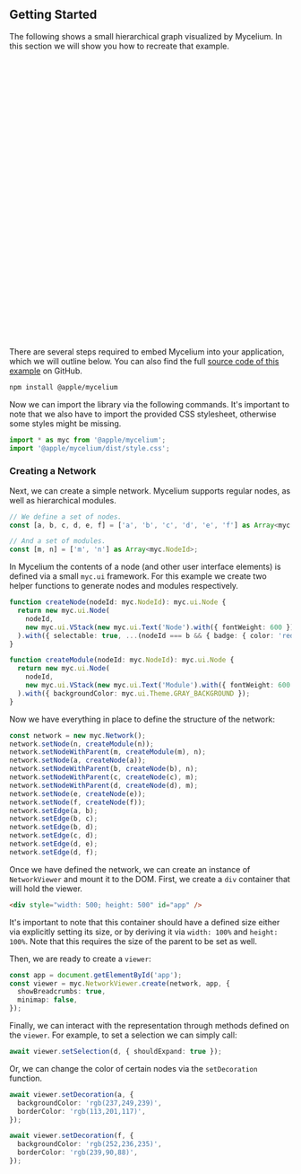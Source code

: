 <!--
  For licensing see accompanying LICENSE file.
  Copyright (C) 2024 Apple Inc. All Rights Reserved.
-->

<script lang="ts">
  // Replace `$lib` with `@apple/mycelium` in your application.

  // In your application it's also essential to import our provided stylesheet.
  // This means adding the following line to the appropriate part of your code.
  // import "@apple/mycelium/dist/style.css"


  // We define a set of nodes.
  const [a, b, c, d, e, f] = ['a', 'b', 'c', 'd', 'e', 'f'] as Array<myc.NodeId>;

  // And a set of modules.
  const [m, n] = ['m', 'n'] as Array<myc.NodeId>;

  // The following are helper functions that create the views for each node.
  function createNode(nodeId: myc.NodeId): myc.ui.Node {
    return new myc.ui.Node(
      nodeId,
      new myc.ui.VStack(new myc.ui.Text('Node').with({ fontWeight: 600 }), new myc.ui.Text(nodeId)),
    ).with({ selectable: true, ...(nodeId === b && { badge: { color: 'red', text: 'i' } }) });
  }

  function createModule(nodeId: myc.NodeId): myc.ui.Node {
    return new myc.ui.Node(
      nodeId,
      new myc.ui.VStack(new myc.ui.Text('Module').with({ fontWeight: 600 }), new myc.ui.Text(nodeId)),
   ).with({ backgroundColor: myc.ui.Theme.GRAY_BACKGROUND });
  }

  const network = new myc.Network();
  network.setNode(n, createModule(n));
  network.setNodeWithParent(m, createModule(m), n);
  network.setNode(a, createNode(a));
  network.setNodeWithParent(b, createNode(b), n);
  network.setNodeWithParent(c, createNode(c), m);
  network.setNodeWithParent(d, createNode(d), m);
  network.setNode(e, createNode(e));
  network.setNode(f, createNode(f));
  network.setEdge(a, b);
  network.setEdge(b, c);
  network.setEdge(b, d);
  network.setEdge(c, d);
  network.setEdge(d, e);
  network.setEdge(d, f);

  let app: HTMLElement;
  let viewer: myc.NetworkViewer;

  onMount(() => {
    viewer = myc.NetworkViewer.create(network, app, {
      showBreadcrumbs: true,
      showResetView: true,
      minimap: false,
      watermark: false
    });
  });

async function animate(viewer) {
  if(viewer !== undefined) {
    await viewer.setSelection(d, { shouldExpand: true });

    viewer.setDecoration(a, {
      backgroundColor: 'rgb(237,249,239)',
      borderColor: 'rgb(113,201,117)',
    });

    viewer.setDecoration(f, {
      backgroundColor: 'rgb(252,236,235)',
      borderColor: 'rgb(239,90,88)',
    });
  }
}
  $: animate(viewer);
</script>

## Getting Started

The following shows a small hierarchical graph visualized by Mycelium.
In this section we will show you how to recreate that example.

<!-- The viewer will be embedded here. -->

<div class="border rounded-md overflow-hidden">
  <div id="app" style="height: 500px" bind:this={app} />
</div>

There are several steps required to embed Mycelium into your application, which we will outline below. You can also find the full [source code of this example]() on GitHub.

```sh
npm install @apple/mycelium
```

Now we can import the library via the following commands.
It's important to note that we also have to import the provided CSS stylesheet, otherwise some styles might be missing.

```ts
import * as myc from '@apple/mycelium';
import '@apple/mycelium/dist/style.css';
```

### Creating a Network

Next, we can create a simple network.
Mycelium supports regular nodes, as well as hierarchical modules.

```ts
// We define a set of nodes.
const [a, b, c, d, e, f] = ['a', 'b', 'c', 'd', 'e', 'f'] as Array<myc.NodeId>;

// And a set of modules.
const [m, n] = ['m', 'n'] as Array<myc.NodeId>;
```

In Mycelium the contents of a node (and other user interface elements) is defined via a small `myc.ui` framework.
For this example we create two helper functions to generate nodes and modules respectively.

```ts
function createNode(nodeId: myc.NodeId): myc.ui.Node {
  return new myc.ui.Node(
    nodeId,
    new myc.ui.VStack(new myc.ui.Text('Node').with({ fontWeight: 600 }), new myc.ui.Text(nodeId)),
  ).with({ selectable: true, ...(nodeId === b && { badge: { color: 'red', text: 'i' } }) });
}

function createModule(nodeId: myc.NodeId): myc.ui.Node {
  return new myc.ui.Node(
    nodeId,
    new myc.ui.VStack(new myc.ui.Text('Module').with({ fontWeight: 600 }), new myc.ui.Text(nodeId)),
  ).with({ backgroundColor: myc.ui.Theme.GRAY_BACKGROUND });
}
```

Now we have everything in place to define the structure of the network:

```ts
const network = new myc.Network();
network.setNode(n, createModule(n));
network.setNodeWithParent(m, createModule(m), n);
network.setNode(a, createNode(a));
network.setNodeWithParent(b, createNode(b), n);
network.setNodeWithParent(c, createNode(c), m);
network.setNodeWithParent(d, createNode(d), m);
network.setNode(e, createNode(e));
network.setNode(f, createNode(f));
network.setEdge(a, b);
network.setEdge(b, c);
network.setEdge(b, d);
network.setEdge(c, d);
network.setEdge(d, e);
network.setEdge(d, f);
```

Once we have defined the network, we can create an instance of `NetworkViewer` and mount it to the DOM.
First, we create a `div` container that will hold the viewer.

```html
<div style="width: 500; height: 500" id="app" />
```

It's important to note that this container should have a defined size either via explicitly setting its size, or by deriving it via `width: 100%` and `height: 100%`.
Note that this requires the size of the parent to be set as well.

Then, we are ready to create a `viewer`:

```ts
const app = document.getElementById('app');
const viewer = myc.NetworkViewer.create(network, app, {
  showBreadcrumbs: true,
  minimap: false,
});
```

Finally, we can interact with the representation through methods defined on the `viewer`.
For example, to set a selection we can simply call:

```ts
await viewer.setSelection(d, { shouldExpand: true });
```

Or, we can change the color of certain nodes via the `setDecoration` function.

```ts
await viewer.setDecoration(a, {
  backgroundColor: 'rgb(237,249,239)',
  borderColor: 'rgb(113,201,117)',
});

await viewer.setDecoration(f, {
  backgroundColor: 'rgb(252,236,235)',
  borderColor: 'rgb(239,90,88)',
});
```

